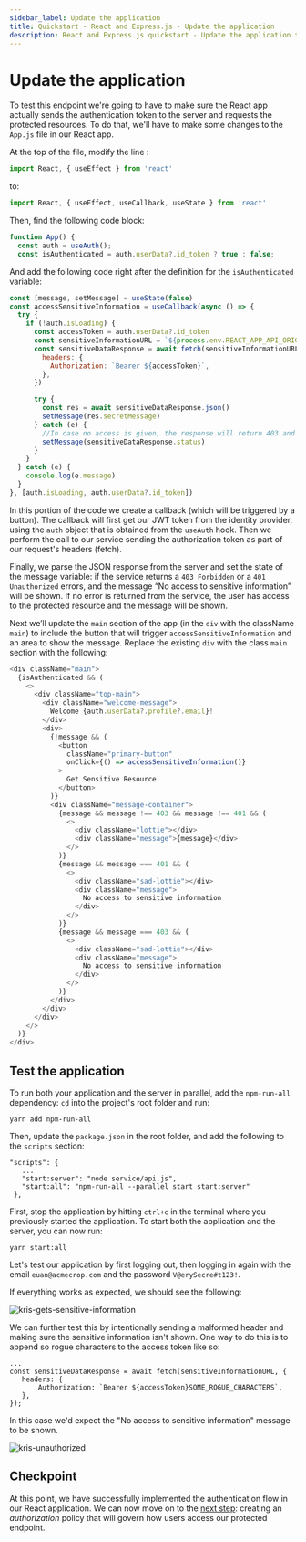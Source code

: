 ```yaml
---
sidebar_label: Update the application
title: Quickstart - React and Express.js - Update the application
description: React and Express.js quickstart - Update the application to include a full authentication flow
---
```


# Update the application

To test this endpoint we're going to have to make sure the React app actually sends the authentication token to the server and requests the protected resources. To do that, we'll have to make some changes to the `App.js` file in our React app.

At the top of the file, modify the line :

```javascript
import React, { useEffect } from 'react'
```

to:

```javascript
import React, { useEffect, useCallback, useState } from 'react'
```

Then, find the following code block:

```javascript
function App() {
  const auth = useAuth();
  const isAuthenticated = auth.userData?.id_token ? true : false;
```

And add the following code right after the definition for the `isAuthenticated` variable:

```javascript
const [message, setMessage] = useState(false)
const accessSensitiveInformation = useCallback(async () => {
  try {
    if (!auth.isLoading) {
      const accessToken = auth.userData?.id_token
      const sensitiveInformationURL = `${process.env.REACT_APP_API_ORIGIN}/api/protected`
      const sensitiveDataResponse = await fetch(sensitiveInformationURL, {
        headers: {
          Authorization: `Bearer ${accessToken}`,
        },
      })

      try {
        const res = await sensitiveDataResponse.json()
        setMessage(res.secretMessage)
      } catch (e) {
        //In case no access is given, the response will return 403 and not return a JSON response
        setMessage(sensitiveDataResponse.status)
      }
    }
  } catch (e) {
    console.log(e.message)
  }
}, [auth.isLoading, auth.userData?.id_token])
```

In this portion of the code we create a callback (which will be triggered by a button). The callback will first get our JWT token from the identity provider, using the `auth` object that is obtained from the `useAuth` hook. Then we perform the call to our service sending the authorization token as part of our request's headers (fetch).

Finally, we parse the JSON response from the server and set the state of the message variable: if the service returns a `403 Forbidden` or a `401 Unauthorized` errors, and the message “No access to sensitive information” will be shown. If no error is returned from the service, the user has access to the protected resource and the message will be shown.

Next we’ll update the `main` section of the app (in the `div` with the className `main`) to include the button that will trigger `accessSensitiveInformation` and an area to show the message. Replace the existing `div` with the class `main` section with the following:

```javascript
<div className="main">
  {isAuthenticated && (
    <>
      <div className="top-main">
        <div className="welcome-message">
          Welcome {auth.userData?.profile?.email}!
        </div>
        <div>
          {!message && (
            <button
              className="primary-button"
              onClick={() => accessSensitiveInformation()}
            >
              Get Sensitive Resource
            </button>
          )}
          <div className="message-container">
            {message && message !== 403 && message !== 401 && (
              <>
                <div className="lottie"></div>
                <div className="message">{message}</div>
              </>
            )}
            {message && message === 401 && (
              <>
                <div className="sad-lottie"></div>
                <div className="message">
                  No access to sensitive information
                </div>
              </>
            )}
            {message && message === 403 && (
              <>
                <div className="sad-lottie"></div>
                <div className="message">
                  No access to sensitive information
                </div>
              </>
            )}
          </div>
        </div>
      </div>
    </>
  )}
</div>
```

## Test the application

To run both your application and the server in parallel, add the `npm-run-all` dependency: `cd` into the project's root folder and run:

```
yarn add npm-run-all
```

Then, update the `package.json` in the root folder, and add the following to the `scripts` section:

```
"scripts": {
   ...
   "start:server": "node service/api.js",
   "start:all": "npm-run-all --parallel start start:server"
 },
```

First, stop the application by hitting `ctrl+c` in the terminal where you previously started the application. To start both the application and the server, you can now run:

```
yarn start:all
```

Let's test our application by first logging out, then logging in again with the email `euan@acmecrop.com` and the password `V@erySecre#t123!`.

If everything works as expected, we should see the following:

![kris-gets-sensitive-information](/quickstart-react-and-node/euan-gets-sensitive-information.png)

We can further test this by intentionally sending a malformed header and making sure the sensitive information isn't shown. One way to do this is to append so rogue characters to the access token like so:

```
...
const sensitiveDataResponse = await fetch(sensitiveInformationURL, {
   headers: {
       Authorization: `Bearer ${accessToken}SOME_ROGUE_CHARACTERS`,
   },
});
```

In this case we'd expect the "No access to sensitive information" message to be shown.

![kris-unauthorized](/quickstart-react-and-node/euan-gets-no-access.png)

## Checkpoint

At this point, we have successfully implemented the authentication flow in our React application. We can now move on to the [next step](create-a-policy): creating an _authorization_ policy that will govern how users access our protected endpoint.
